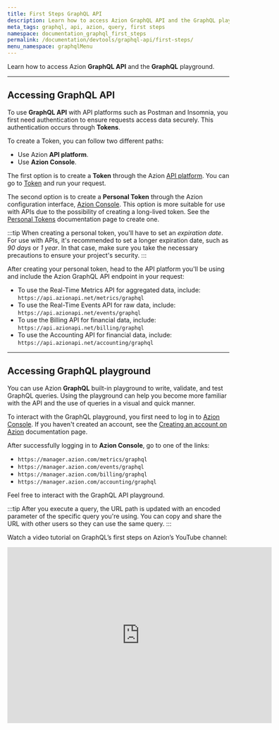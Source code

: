 ```yaml
---
title: First Steps GraphQL API
description: Learn how to access Azion GraphQL API and the GraphQL playground.
meta_tags: graphql, api, azion, query, first steps
namespace: documentation_graphql_first_steps
permalink: /documentation/devtools/graphql-api/first-steps/
menu_namespace: graphqlMenu
---
```


Learn how to access Azion **GraphQL API** and the **GraphQL** playground.

---

## Accessing GraphQL API

To use **GraphQL API** with API platforms such as Postman and Insomnia, you first need authentication to ensure requests access data securely. This authentication occurs through **Tokens**.

To create a Token, you can follow two different paths:

- Use Azion **API platform**.
- Use **Azion Console**.

The first option is to create a **Token** through the Azion [API platform](https://api.azion.com/). You can go to [Token](https://api.azion.com/#6d423af0-36b7-4cc1-85aa-ff4d7037f610) and run your request.

The second option is to create a **Personal Token** through the Azion configuration interface, [Azion Console](https://console.azion.com). This option is more suitable for use with APIs due to the possibility of creating a long-lived token. See the [Personal Tokens](/en/documentation/products/accounts/personal-tokens/) documentation page to create one.

:::tip
When creating a personal token, you'll have to set an *expiration date*. For use with APIs, it's recommended to set a longer expiration date, such as *90 days* or *1 year*. In that case, make sure you take the necessary precautions to ensure your project's security.
:::

After creating your personal token, head to the API platform you'll be using and include the Azion GraphQL API endpoint in your request:

- To use the Real-Time Metrics API for aggregated data, include: `https://api.azionapi.net/metrics/graphql`
- To use the Real-Time Events API for raw data, include: `https://api.azionapi.net/events/graphql`
- To use the Billing API for financial data, include: `https://api.azionapi.net/billing/graphql`
- To use the Accounting API for financial data, include: `https://api.azionapi.net/accounting/graphql`

---

## Accessing GraphQL playground

You can use Azion **GraphQL** built-in playground to write, validate, and test GraphQL queries. Using the playground can help you become more familiar with the API and the use of queries in a visual and quick manner.

To interact with the GraphQL playground, you first need to log in to [Azion Console](https://console.azion.com). If you haven't created an account, see the [Creating an account on Azion](/en/documentation/products/accounts/creating-account/) documentation page.

After successfully logging in to **Azion Console**, go to one of the links:

- `https://manager.azion.com/metrics/graphql`
- `https://manager.azion.com/events/graphql`
- `https://manager.azion.com/billing/graphql`
- `https://manager.azion.com/accounting/graphql`

Feel free to interact with the GraphQL API playground.

:::tip
After you execute a query, the URL path is updated with an encoded parameter of the specific query you're using. You can copy and share the URL with other users so they can use the same query.
:::

Watch a video tutorial on GraphQL’s first steps on Azion’s YouTube channel:

<iframe
   src="https://youtube.com/embed/owwYmjrsh0o"
   loading="lazy"
   width="600"
   height="400"
   title="First Steps with GraphQL"
   frameborder="0"
   allow="accelerometer; autoplay; clipboard-write; encrypted-media; gyroscope; picture-in-picture; web-share"
   allowfullscreen></iframe>





